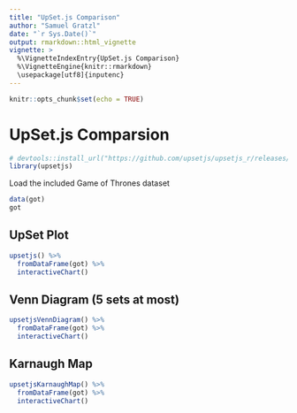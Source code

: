 ```yaml
---
title: "UpSet.js Comparison"
author: "Samuel Gratzl"
date: "`r Sys.Date()`"
output: rmarkdown::html_vignette
vignette: >
  %\VignetteIndexEntry{UpSet.js Comparison}
  %\VignetteEngine{knitr::rmarkdown}
  \usepackage[utf8]{inputenc}
---
```


```r
knitr::opts_chunk$set(echo = TRUE)
```

# UpSet.js Comparsion

```r
# devtools::install_url("https://github.com/upsetjs/upsetjs_r/releases/latest/download/upsetjs.tar.gz")
library(upsetjs)
```

Load the included Game of Thrones dataset

```r
data(got)
got
```

## UpSet Plot

```r
upsetjs() %>%
  fromDataFrame(got) %>%
  interactiveChart()
```

## Venn Diagram (5 sets at most)

```r
upsetjsVennDiagram() %>%
  fromDataFrame(got) %>%
  interactiveChart()
```

## Karnaugh Map

```r
upsetjsKarnaughMap() %>%
  fromDataFrame(got) %>%
  interactiveChart()
```
